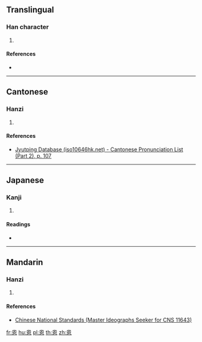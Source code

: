 ==Translingual==

===Han character===
{{Han char|rn=61|rad=心|as=06|sn=10|four=|canj=HWP,XXHWP|ids=⿱囟心}}

# {{defn|Han|sort=心06}}

====References====
* {{Han ref|kx=0384.200|dkj=10562|dj=0715.030|hdz=42292.010|uh=6056|ud=24662}}

----

==Cantonese==

===Hanzi===
{{yue-hanzi|jyut=[[si1]]|y=si1}}

# {{defn|lang=yue|sort=心06}}

====References====
* [http://www.iso10646hk.net/jp/document/download.jsp Jyutping Database (iso10646hk.net) - Cantonese Pronunciation List (Part 2), p. 107]

----

==Japanese==

===Kanji===
{{ja-kanji|grade=|rs=心06}}

# {{defn|lang=ja|sort=心06}}

====Readings====
* {{ja-readings|on=[[し]] (shi)|kun=[[おもおう]] (omoou), [[おもえらく]] (omoeraku), [[おぼす]] (obosu)}}

----

==Mandarin==

===Hanzi===
{{cmn-hanzi|pin=[[sī]] ([[si1]]), [[sì]] (si4), [[sāi]] (sai1)|wg=ssu<sup>1</sup>, ssu<sup>4</sup>, sai<sup>1</sup>}}

# {{defn|lang=cmn|sort=心06}}

====References====
* [http://www.cns11643.gov.tw/AIDB/query_general_view.do?page=3&code=307E Chinese National Standards (Master Ideographs Seeker for CNS 11643)]

[[fr:恖]]
[[hu:恖]]
[[pl:恖]]
[[th:恖]]
[[zh:恖]]